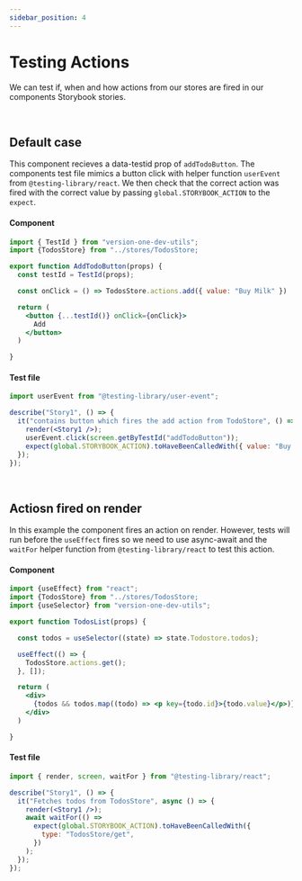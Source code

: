 ```yaml
---
sidebar_position: 4
---
```


# Testing Actions

We can test if, when and how actions from our stores are fired in our components Storybook stories.

<br />

## Default case

This component recieves a data-testid prop of `addTodoButton`. The components test file mimics a button click with helper function `userEvent` from `@testing-library/react`.
We then check that the correct action was fired with the correct value by passing `global.STORYBOOK_ACTION`
to the `expect`.

#### Component

```jsx
import { TestId } from "version-one-dev-utils";
import {TodosStore} from "../stores/TodosStore;

export function AddTodoButton(props) {
  const testId = TestId(props);

  const onClick = () => TodosStore.actions.add({ value: "Buy Milk" })

  return (
    <button {...testId()} onClick={onClick}>
      Add
    </button>
  )

}
```

#### Test file

```jsx
import userEvent from "@testing-library/user-event";

describe("Story1", () => {
  it("contains button which fires the add action from TodoStore", () => {
    render(<Story1 />);
    userEvent.click(screen.getByTestId("addTodoButton"));
    expect(global.STORYBOOK_ACTION).toHaveBeenCalledWith({ value: "Buy milk" });
  });
});
```

<br />

## Actiosn fired on render

In this example the component fires an action on render. However, tests will run before the `useEffect`
fires so we need to use async-await and the `waitFor` helper function from `@testing-library/react` to
test this action.

#### Component

```jsx
import {useEffect} from "react";
import {TodosStore} from "../stores/TodosStore;
import {useSelector} from "version-one-dev-utils";

export function TodosList(props) {

  const todos = useSelector((state) => state.Todostore.todos);

  useEffect(() => {
    TodosStore.actions.get();
  }, []);

  return (
    <div>
      {todos && todos.map((todo) => <p key={todo.id}>{todo.value}</p>)}
    </div>
  )

}
```

#### Test file

```jsx
import { render, screen, waitFor } from "@testing-library/react";

describe("Story1", () => {
  it("Fetches todos from TodosStore", async () => {
    render(<Story1 />);
    await waitFor(() =>
      expect(global.STORYBOOK_ACTION).toHaveBeenCalledWith({
        type: "TodosStore/get",
      })
    );
  });
});
```

<br />
